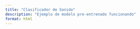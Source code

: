```yaml
---
title: "Clasificador de Sonido"
description: "Ejemplo de modelo pre-entrenado funcionando"
format: html
---
```


<div id="p5-sketch">
  <div id="canvas-container"></div>
</div>

<script src="https://cdnjs.cloudflare.com/ajax/libs/p5.js/1.9.4/p5.min.js"></script>
<script src="https://unpkg.com/ml5@latest/dist/ml5.min.js"></script>
 
 
 
<script>
(function() {
  const sketch = (p) => {let classifier;
let modelLoaded = 'https://teachablemachine.withgoogle.com/models/3FDQ0h2-1/';
let words = ["Cristal", "Disparo"];
let predictedWord = "";

function preload(){
  // Cargar el modelo de SpeechCommands correctamente
  let options = { probabilityThreshold: 0.7 };
  classifier = ml5.soundClassifier(modelLoaded, options);
}

function setup() {
  createCanvas(650, 450);
  // Classificar el sonido del micrófono en tiempo real
  classifier.classify(gotResult);
}

// Una función que se ejecuta cuando tenemos resultados
function gotResult(error, results) {
  if (error) {
    console.error(error);
    return;
  }
  // Los resultados están en un array ordenado por confianza
  console.log(results);
  predictedWord = results[0].label;
}

// Función para mostrar las palabras en el canvas
function displayWords() {
  textAlign(CENTER, CENTER);
  textSize(32);
  fill(96);
  text("Say one of these words!", width / 2, 40);
  let x = 125;
  let y = 150;
  // Palabras en 3 columnas de 6 filas
  for (let i = 0; i < words.length; i++) {
    fill(158);
    text(words[i], x, y);
    y += 50;
    if ((i + 1) % 6 === 0) {
      x += 200;
      y = 150;
    }
  }
}

function draw() {
  background(250);
  // Llamar a la función para mostrar las palabras de fondo
  displayWords();
  // Mostrar la palabra predicha en el canvas
  if (predictedWord !== "") {
    fill(211, 107, 255);
    textAlign(CENTER, CENTER);
    textSize(64);
    text(predictedWord, width / 2, 90);
  }
}


  }; 
    new p5(sketch);
})();
</script>
